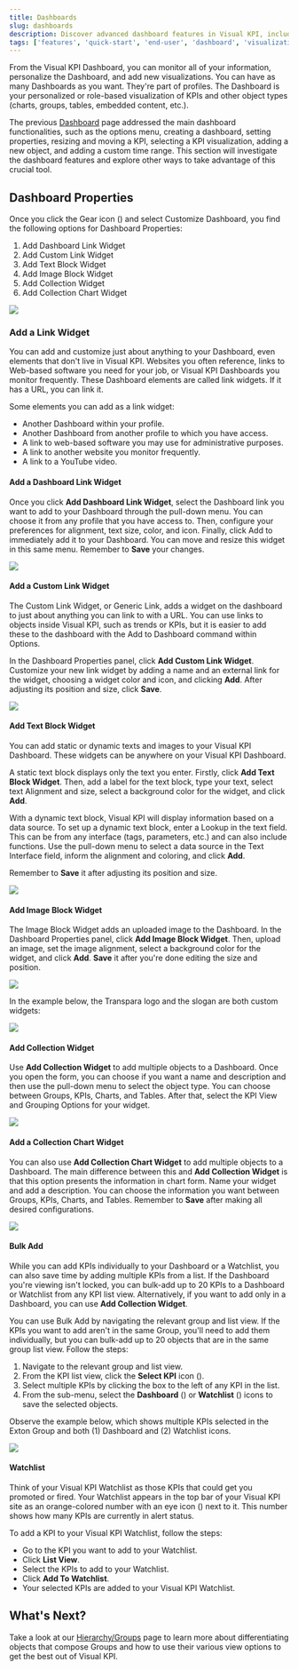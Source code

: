 ```yaml
---
title: Dashboards
slug: dashboards
description: Discover advanced dashboard features in Visual KPI, including customization, widget creation, bulk-add functionality, and managing your Watchlist for optimized KPI monitoring.
tags: ['features', 'quick-start', 'end-user', 'dashboard', 'visualization', 'widgets', 'customization']
---
```


<head>
  <title>Dashboards</title>
  <meta name="keywords" content="Visual KPI, dashboards, end-user guide, dashboard customization, widgets, bulk-add, watchlist, collection widgets, link widgets, text block widgets, image block widgets, real-time visualization, KPI management"/>
</head>


From the Visual KPI Dashboard, you can monitor all of your information, personalize the Dashboard, and add new visualizations. You can have as many Dashboards as you want. They're part of profiles. The Dashboard is your personalized or role-based visualization of KPIs and other object types (charts, groups, tables, embedded content, etc.).

The previous [Dashboard](/end-user/basic-navigation/dashboards) page addressed the main dashboard functionalities, such as the options menu, creating a dashboard, setting properties, resizing and moving a KPI, selecting a KPI visualization, adding a new object, and adding a custom time range. This section will investigate the dashboard features and explore other ways to take advantage of this crucial tool.

## Dashboard Properties

Once you click the Gear icon (<SvgFont icon="188"/>) and select Customize Dashboard, you find the following options for Dashboard Properties:

1. Add Dashboard Link Widget
2. Add Custom Link Widget
3. Add Text Block Widget
4. Add Image Block Widget
5. Add Collection Widget
6. Add Collection Chart Widget

<Image src="media/end-user/features/dashboards/dashboard-properties.png"/>

### Add a Link Widget

You can add and customize just about anything to your Dashboard, even elements that don't live in Visual KPI. Websites you often reference, links to Web-based software you need for your job, or Visual KPI Dashboards you monitor frequently. These Dashboard elements are called link widgets. If it has a URL, you can link it.

Some elements you can add as a link widget:

- Another Dashboard within your profile.
- Another Dashboard from another profile to which you have access.
- A link to web-based software you may use for administrative purposes.
- A link to another website you monitor frequently.
- A link to a YouTube video.

#### Add a Dashboard Link Widget

Once you click **Add Dashboard Link Widget**, select the Dashboard link you want to add to your Dashboard through the pull-down menu. You can choose it from any profile that you have access to. Then, configure your preferences for alignment, text size, color, and icon. Finally, click Add to immediately add it to your Dashboard. You can move and resize this widget in this same menu. Remember to **Save** your changes.

<Image src="media/end-user/features/dashboards/dashboard-link.png"/>

#### Add a Custom Link Widget

The Custom Link Widget, or Generic Link, adds a widget on the dashboard to just about anything you can link to with a URL. You can use links to objects inside Visual KPI, such as trends or KPIs, but it is easier to add these to the dashboard with the Add to Dashboard command within Options.

In the Dashboard Properties panel, click **Add Custom Link Widget**. Customize your new link widget by adding a name and an external link for the widget, choosing a widget color and icon, and clicking **Add**. After adjusting its position and size, click **Save**.

<Image src="media/end-user/features/dashboards/external-link.png"/>

#### Add Text Block Widget

You can add static or dynamic texts and images to your Visual KPI Dashboard. These widgets can be anywhere on your Visual KPI Dashboard.

A static text block displays only the text you enter. Firstly, click **Add Text Block Widget**. Then, add a label for the text block, type your text, select text Alignment and size, select a background color for the widget, and click **Add**.

With a dynamic text block, Visual KPI will display information based on a data source. To set up a dynamic text block, enter a Lookup in the text field. This can be from any interface (tags, parameters, etc.) and can also include functions. Use the pull-down menu to select a data source in the Text Interface field, inform the alignment and coloring, and click **Add**.

Remember to **Save** it after adjusting its position and size.

<Image src="media/end-user/features/dashboards/text-block-widget.png"/>

#### Add Image Block Widget

The Image Block Widget adds an uploaded image to the Dashboard. In the Dashboard Properties panel, click **Add Image Block Widget**. Then, upload an image, set the image alignment, select a background color for the widget, and click **Add**. **Save** it after you're done editing the size and position.

<Image src="media/end-user/features/dashboards/image-block-widget.png"/>

In the example below, the Transpara logo and the slogan are both custom widgets:

<Image src="media/end-user/features/dashboards/text-image-example.png"/>

#### Add Collection Widget

Use **Add Collection Widget** to add multiple objects to a Dashboard. Once you open the form, you can choose if you want a name and description and then use the pull-down menu to select the object type. You can choose between Groups, KPIs, Charts, and Tables. After that, select the KPI View and Grouping Options for your widget.

<Image src="media/end-user/features/dashboards/collection-widget.png"/>

#### Add a Collection Chart Widget

You can also use **Add Collection Chart Widget** to add multiple objects to a Dashboard. The main difference between this and **Add Collection Widget** is that this option presents the information in chart form. Name your widget and add a description. You can choose the information you want between Groups, KPIs, Charts, and Tables. Remember to **Save** after making all desired configurations.

<Image src="media/end-user/features/dashboards/collection-chart-widget.png"/>

#### Bulk Add

While you can add KPIs individually to your Dashboard or a Watchlist, you can also save time by adding multiple KPIs from a list. If the Dashboard you're viewing isn't locked, you can bulk-add up to 20 KPIs to a Dashboard or Watchlist from any KPI list view. Alternatively, if you want to add only in a Dashboard, you can use **Add Collection Widget**.

You can use Bulk Add by navigating the relevant group and list view. If the KPIs you want to add aren't in the same Group, you'll need to add them individually, but you can bulk-add up to 20 objects that are in the same group list view. Follow the steps:

1. Navigate to the relevant group and list view.
2. From the KPI list view, click the **Select KPI** icon (<SvgFont icon="153"/>).
3. Select multiple KPIs by clicking the box to the left of any KPI in the list.
4. From the sub-menu, select the **Dashboard** (<SvgFont icon="10"/>) or **Watchlist** (<SvgFont icon="183"/>) icons to save the selected objects.

Observe the example below, which shows multiple KPIs selected in the Exton Group and both (1) Dashboard and (2) Watchlist icons.

<Image src="media/end-user/features/dashboards/bulk-add.png"/>

#### Watchlist

Think of your Visual KPI Watchlist as those KPIs that could get you promoted or fired. Your Watchlist appears in the top bar of your Visual KPI site as an orange-colored number with an eye icon (<SvgFont icon="183"/>) next to it. This number shows how many KPIs are currently in alert status.

To add a KPI to your Visual KPI Watchlist, follow the steps:

- Go to the KPI you want to add to your Watchlist.
- Click **List View**.
- Select the KPIs to add to your Watchlist.
- Click **Add To Watchlist**.
- Your selected KPIs are added to your Visual KPI Watchlist.

## What's Next?

Take a look at our [Hierarchy/Groups](groups) page to learn more about differentiating objects that compose Groups and how to use their various view options to get the best out of Visual KPI.